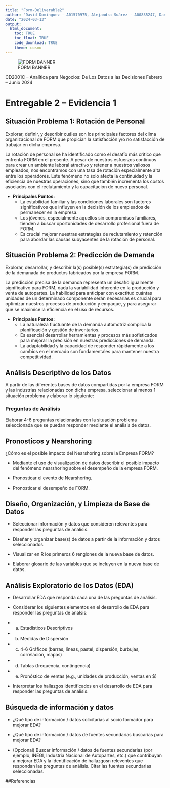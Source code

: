 ```yaml
---
title: "Form-Deliverable2"
author: "David Dominguez - A01570975, Alejandra Suárez - A00835247, Daniel Nájera - A01709578, Eduardo Camacho - A01026437, Gabriel Medina - A01275763"
date: "2024-03-13"
output: 
  html_document:
    toc: TRUE
    toc_float: TRUE
    code_download: TRUE
    theme: cosmo
---
```


![FORM BANNER](/Users/daviddrums180/Tec/Case_Study_Form/src/form.jpg)

CD2001C -- Analítica para Negocios: De Los Datos a las Decisiones
Febrero -- Junio 2024

# Entregable 2 -- Evidencia 1

## Situación Problema 1: Rotación de Personal
Explorar, definir, y describir cuáles son los principales factores del clima organizacional de FORM que propician la satisfacción y/o no satisfacción de trabajar en dicha empresa.

La rotación de personal se ha identificado como el desafío más crítico que enfrenta FORM en el presente. A pesar de nuestros esfuerzos continuos para crear un ambiente laboral atractivo y retener a nuestros valiosos empleados, nos encontramos con una tasa de rotación especialmente alta entre los operadores. Este fenómeno no solo afecta la continuidad y la eficiencia de nuestras operaciones, sino que también incrementa los costos asociados con el reclutamiento y la capacitación de nuevo personal.

- **Principales Puntos:**
  - La estabilidad familiar y las condiciones laborales son factores significativos que influyen en la decisión de los empleados de permanecer en la empresa.
  - Los jóvenes, especialmente aquellos sin compromisos familiares, tienden a buscar oportunidades de desarrollo profesional fuera de FORM.
  - Es crucial mejorar nuestras estrategias de reclutamiento y retención para abordar las causas subyacentes de la rotación de personal.


## Situación Problema 2: Predicción de Demanda 
Explorar, desarrollar, y describir la(s) posible(s) estrategia(s) de predicción de la demanada de productos fabricados por la empresa FORM.

La predicción precisa de la demanda representa un desafío igualmente significativo para FORM, dada la variabilidad inherente en la producción y venta de autopartes. La habilidad para anticipar con exactitud cuántas unidades de un determinado componente serán necesarias es crucial para optimizar nuestros procesos de producción y empaque, y para asegurar que se maximice la eficiencia en el uso de recursos.

- **Principales Puntos:**
  - La naturaleza fluctuante de la demanda automotriz complica la planificación y gestión de inventarios.
  - Es esencial desarrollar herramientas y procesos más sofisticados para mejorar la precisión en nuestras predicciones de demanda.
  - La adaptabilidad y la capacidad de responder rápidamente a los cambios en el mercado son fundamentales para mantener nuestra competitividad.

## Análisis Descriptivo de los Datos
A partir de las diferentes bases de datos compartidas por la empresa FORM y las industrias relacionadas con dicha empresa, seleccionar al menos 1 situación problema y elaborar lo siguiente:

### Preguntas de Análisis
Elaborar 4-6 preguntas relacionadas con la situación problema seleccionada que se puedan responder mediante el análisis de datos.

## Pronosticos y Nearshoring
¿Cómo es el posible impacto del Nearshoring sobre la Empresa FORM?

- Mediante el uso de visualización de datos describir el posible impacto del fenómeno nearshoring sobre el desempeño de la empresa FORM.

- Pronosticar el evento de Nearshoring.

- Pronosticar el desempeño de FORM.

## Diseño, Organización, y Limpieza de Base de Datos

- Seleccionar información y datos que consideren relevantes para responder las preguntas de análisis.

- Diseñar y organizar base(s) de datos a partir de la información y datos seleccionados.

- Visualizar en R los primeros 6 renglones de la nueva base de datos.

- Elaborar glosario de las variables que se incluyen en la nueva base de datos.

## Análisis Exploratorio de los Datos (EDA)

- Desarrollar EDA que responda cada una de las preguntas de análisis.

- Considerar los siguientes elementos en el desarrollo de EDA para responder las preguntas de análsis:

- a. Estadísticos Descriptivos
- b. Medidas de Dispersión
- c. 4-6 Gráficos (barras, líneas, pastel, dispersión, burbujas, correlación, mapas)
- d. Tablas (frequencia, contingencia)
- e. Pronóstico de ventas (e.g., unidades de producción, ventas en $)

- Interpretar los hallazgos identificados en el desarrollo de EDA para responder las preguntas de análisis.

## Búsqueda de información y datos

- ¿Qué tipo de información / datos solicitarías al socio formador para mejorar EDA?

- ¿Qué tipo de información / datos de fuentes secundarias buscarías para mejorar EDA?

- (Opcional) Buscar información / datos de fuentes secundarias (por ejemplo, INEGI, Industria Nacional de Autopartes, etc.) que contribuyan a mejorar EDA y la identificación de hallazgosn releventes que respondan las preguntas de análisis. Citar las fuentes secundarias seleccionadas.

##Referencias

